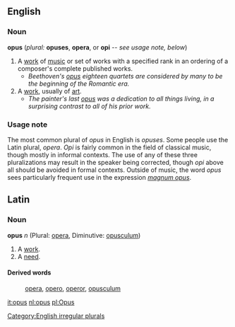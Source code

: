 ==English==
=== Noun ===
'''opus''' (''plural:'' '''opuses''', '''opera''', or '''opi''' -- ''see usage note, below'')

# A [[work]] of [[music]] or set of works with a specified rank in an ordering of a composer's complete published works.
#* ''Beethoven's [[opus]] eighteen quartets are considered by many to be the beginning of the Romantic era.''
# A [[work]], usually of [[art]].
#* ''The painter's last [[opus]] was a dedication to all things living, in a surprising contrast to all of his prior work.''

=== Usage note ===
The most common plural of ''opus'' in English is ''opuses''.  Some people use the Latin plural, ''opera''. ''Opi'' is fairly common in the field of classical music, though mostly in informal contexts.  The use of any of these three pluralizations may result in the speaker being corrected, though ''opi'' above all should be avoided in formal contexts.  Outside of music, the word ''opus'' sees particularly frequent use in the expression ''[[magnum opus]]''.

[[Category:English irregular plurals]]

==Latin==
===Noun===
'''opus''' ''n'' (Plural: [[opera]], Diminutive: [[opusculum]])

# A [[work]].
# A [[need]].
====Derived words====
: [[opera]], [[opero]], [[operor]], [[opusculum]]

[[it:opus]]
[[nl:opus]]
[[pl:Opus]]